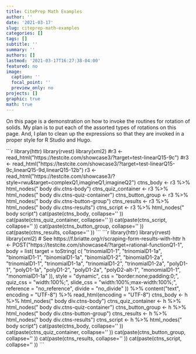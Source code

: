 ```yaml
---
title: CitePrep Math Examples
author: ''
date: '2021-03-17'
slug: citeprep-math-examples
categories: []
tags: []
subtitle: ''
summary: ''
authors: []
lastmod: '2021-03-17T16:27:38-04:00'
featured: no
image:
  caption: ''
  focal_point: ''
  preview_only: no
projects: []
graphic: true
math: true
---
```

On this page is a demonstration on how to invoke the routines for rotation of solids. My plan is to put each of the assorted types of rotations on this page. And, I plan to clean up the expressions so that they are invoked in a proper style for R Studio and Hugo.

````{=html}
```r
library(httr)
library(rvest)
library(xml2)

#r3 <- read_html("https://testcite.com/showcase3/?target=test-linearQ15-9c")
#r3 <- read_html("https://testcite.com/showcase3/?target=test-linearQ15-9c,linearQ15-9d,linearQ15-12b")
r3 <- read_html("https://testcite.com/showcase3/?style=rwu&target=complexQ1,imagineQ1,imagineQ2")

ctns_body           <- r3 %>% html_nodes(" body div.ctns-body")
ctns_quiz_container <- r3 %>% html_nodes(" body div.ctns-quiz-container")
ctns_button_group   <- r3 %>% html_nodes(" body div.ctns-button-group")
ctns_results        <- r3 %>% html_nodes(" body div.ctns-results")
ctns_script         <- r3 %>% html_nodes(" body script")

cat(paste(ctns_body,           collapse='' ))
cat(paste(ctns_quiz_container, collapse='' ))
cat(paste(ctns_script,         collapse='' ))
cat(paste(ctns_button_group,   collapse='' ))
cat(paste(ctns_results,        collapse='' ))
```
````

````{=html}
```r
library(httr)
library(rvest)
library(xml2)

# See https://f.briatte.org/r/scraping-form-results-with-httr
h <- POST("https://testcite.com/showcase4/?target=rational-functionQ1-1",
    body = list(
        target    = toString(
          c(
            "trinomialD1-1",
            "trinomialD1-1a",
            "binomialD1-1",
            "binomialD1-1a",
            "binomialD1-2",
            "binomialD1-2a",
            "trinomialD1-1",
            "trinomialD1-1a",
            "trinomialD1-2",
            "trinomialD1-2a",
            "polyD1-1",
            "polyD1-1a",
            "polyD1-2",
            "polyD1-2a",
            "polyD2-alt-1",
            "monomialD1-1",
            "monomialD1-1a"
          )),
        style     = "dynamic",
        css       = "border:none;padding:0;",
        quiz_css  = "width:100%;", 
        slide_css = "width:100%;max-width:100%;", 
        reference = "no_reference", 
        divide    = "no_divide"
        )) %>% 
    content("text", encoding = "UTF-8") %>% 
    read_html(encoding = "UTF-8") 
    
ctns_body           <- h %>% html_nodes(" body div.ctns-body")
ctns_quiz_container <- h %>% html_nodes(" body div.ctns-quiz-container")
ctns_button_group   <- h %>% html_nodes(" body div.ctns-button-group")
ctns_results        <- h %>% html_nodes(" body div.ctns-results")
ctns_script         <- h %>% html_nodes(" body script")

cat(paste(ctns_body,           collapse='' ))
cat(paste(ctns_quiz_container, collapse='' ))
cat(paste(ctns_button_group,   collapse='' ))
cat(paste(ctns_results,        collapse='' ))
cat(paste(ctns_script,         collapse='' ))
```
````
